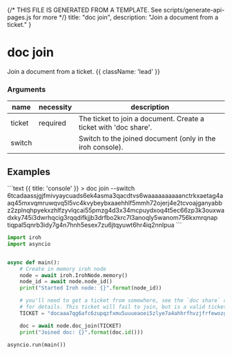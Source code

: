 {/* THIS FILE IS GENERATED FROM A TEMPLATE. See scripts/generate-api-pages.js for more */}
    title: "doc join",
    description: "Join a document from a ticket."
}

<div className='not-prose mb-5'>
    <Breadcrumbs pages={[
        { name: 'API', href: '/docs/api', current: false },
        { name: 'doc join', href: '/docs/api/doc-join', current: true },
    ]} />
</div>

# doc join

Join a document from a ticket. {{ className: 'lead' }}


### Arguments

| name | necessity | description |
| ---- | --------- | ----------- |
| ticket  | required | The ticket to join a document. Create a ticket with &#39;doc share&#39;. |
| switch  |  | Switch to the joined document (only in the iroh console). |



## Examples

<CodeGroup title="doc join">
```text {{ title: 'console' }}
> doc join --switch 6tcadaassjgjfmivyaycuads6ek4asma3qacdtvs6waaaaaaaaaanctrkxaetag4aaq45mxvqmruwqvq5l5vc4kvybeybxaaehhlf5mmh72ojerj4e2tcvoajganyabbz2zplnqhpyekxzhlfzyvlqcai55pmzg4d3x34mcpuydxoq4t5ec66zp3k3ouxwadxky745i3dwrhqcig3rqqdifkjjb3drfbo2krc7l3anoqly5wanom756kxmrqnap
tiqpal5qnrb3idy7g4n7hnh5esex7zu6jtqyuwt6hr4iq2nnlpua
```


```python {{ title: 'python' }}
import iroh
import asyncio


async def main():
    # Create in memory iroh node
    node = await iroh.IrohNode.memory()
    node_id = await node.node_id()
    print("Started Iroh node: {}".format(node_id))

    # you'll need to get a ticket from somewhere, see the `doc share` command documentation
    # for details. This ticket will fail to join, but is a valid ticket.
    TICKET = "docaaa7qg6afc6zupqzfxmu5uuueaoei5zlye7a4ahhrfhvzjfrfewozgybl5kkl6u6fqcnjxvdkoihq3nbsqczxeulfsqvatb2qh3bwheoyahacitior2ha4z2f4xxk43fgewtcltemvzhaltjojxwqltomv2ho33snmxc6biajjeteswek4ambkabzpcfoajganyabbz2zplaaaaaaaaaagrjyvlqcjqdoaaioowl2ygi2likyov62rofk4asma3qacdtvs6whqsdbizopsefrrkx"

    doc = await node.doc_join(TICKET)
    print("Joined doc: {}".format(doc.id()))

asyncio.run(main())

```


</CodeGroup>
